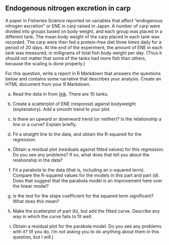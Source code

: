 ##  Endogenous nitrogen excretion in carp


 A paper in Fisheries Science reported on variables that
affect "endogenous nitrogen excretion" or ENE in carp raised in
Japan. A number of carp were divided into groups based on body weight,
and each group was placed in a different tank. The mean body weight of
the carp placed in each tank was recorded. The carp were then fed a
protein-free diet three times daily for a period of 20 days. At the
end of the experiment, the amount of ENE in each tank was measured, in
milligrams of total fish body weight per day. (Thus it should not
matter that some of the tanks had more fish than others, because the
scaling is done properly.)

For this question, write a report in R Markdown that answers the
questions below and contains some narrative that describes your
analysis. Create an HTML document from your R Markdown.



(a) Read the data in from
[link](http://ritsokiguess.site/datafiles/carp.txt). There are 10
tanks. 




(b) Create a scatterplot of ENE (response) against bodyweight
(explanatory). Add a smooth trend to your plot.



(c) Is there an upward or downward trend (or neither)? Is the
relationship a line or a curve? Explain briefly.



(d) Fit a straight line to the data, and obtain the R-squared
for the regression.



(e) Obtain a residual plot (residuals against fitted values)
for this regression. Do you see any problems? If so, what does that
tell you about the relationship in the data?



(f) Fit a parabola to the data (that is, including an
$x$-squared term). Compare the R-squared values for the models in
this part and part (d). Does that suggest that the parabola
model is an improvement here over the linear model?



(g) Is the test for the slope coefficient for the squared term
significant? What does this mean?



(h) Make the scatterplot of part (b), but add
the fitted curve. Describe any way in which the curve fails to fit well.



(i) Obtain a residual plot for the parabola model. Do you see
any problems with it? (If you do, I'm not asking you to do anything
about them in this question, but I will.)


